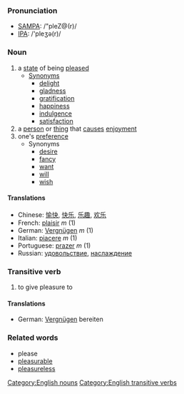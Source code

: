 ===Pronunciation===
*[[SAMPA]]: /"pleZ@(r)/
*[[IPA]]: /'pleʒə(r)/

===Noun===
# a [[state]] of being [[please]]d
#* [[Synonym]]s
#** [[delight]]
#** [[gladness]]
#** [[gratification]]
#** [[happiness]]
#** [[indulgence]]
#** [[satisfaction]]
# a [[person]] or [[thing]] that [[cause]]s [[enjoyment]]
# one's [[preference]]
#* Synonyms
#** [[desire]]
#** [[fancy]]
#** [[want]]
#** [[will]]
#** [[wish]]

====Translations====

*Chinese: [[愉快]], [[快乐]], [[乐趣]], [[欢乐]]
*French: [[plaisir]] ''m'' (1)
*German: [[Vergnügen]] ''m'' (1)
*Italian: [[piacere]] ''m'' (1)
*Portuguese: [[prazer]] ''m'' (1)
*Russian: [[удовольствие]], [[наслаждение]]

===Transitive verb===
# to give pleasure to

====Translations====
*German: [[Vergnügen]] bereiten 

===Related words===
* please
* [[pleasurable]]
* [[pleasureless]]

[[Category:English nouns]]
[[Category:English transitive verbs]]